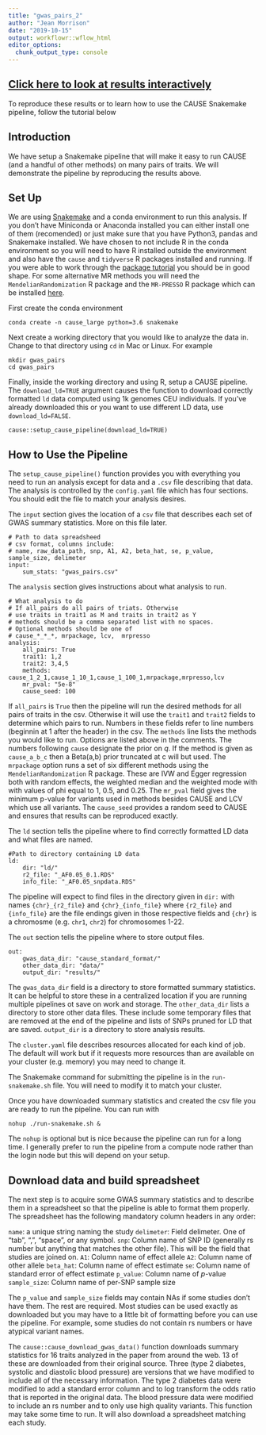 ```yaml
---
title: "gwas_pairs_2"
author: "Jean Morrison"
date: "2019-10-15"
output: workflowr::wflow_html
editor_options:
  chunk_output_type: console
---
```



## [Click here to look at results interactively](https://jean-loves-stats.shinyapps.io/gwas_pairs_2/)
To reproduce these results or to learn how to use the CAUSE Snakemake pipeline, follow the tutorial below


## Introduction

We have setup a Snakemake pipeline that will make it easy to run CAUSE (and a handful of other methods) on many pairs of traits. We will demonstrate the pipeline by reproducing the results above. 

## Set Up

We are using [Snakemake](https://snakemake.readthedocs.io/en/stable/) and a conda environment to run this analysis. If you don't have Miniconda or Anaconda installed you can either install one of them (recomended) or just make sure that you have Python3, pandas and Snakemake installed. We have chosen to not include R in the conda environment so you will need to have R installed outside the environment and also have the `cause` and `tidyverse` R packages installed and running. If you were able to work through the [package tutorial](ldl_cad.html) you should be in good shape. For some alternative MR methods you will need the `MendelianRandomization` R package and the `MR-PRESSO` R package which can be installed [here](https://github.com/rondolab/MR-PRESSO).


First create the conda environment

```
conda create -n cause_large python=3.6 snakemake
```

Next create a working directory that you would like to analyze the data in. Change to that directory using `cd` in Mac or Linux. For example

```
mkdir gwas_pairs
cd gwas_pairs
```

Finally, inside the working directory and using R, setup a CAUSE pipeline. The `download_ld=TRUE` argument causes the function to download correctly formatted `ld` data computed using 1k genomes CEU individuals. If you've already downloaded this or you want to use different LD data, use `download_ld=FALSE`. 

```
cause::setup_cause_pipeline(download_ld=TRUE)
```

## How to Use the Pipeline

The `setup_cause_pipeline()` function provides you with everything you need to run an  analysis except for data and a `.csv` file describing that data. The analysis is controlled by the `config.yaml` file which has four sections. You should edit the file to match your analysis desires.

The `input` section gives the location of a `csv` file that describes each set of GWAS summary statistics. More on this file later.

```
# Path to data spreadsheed
# csv format, columns include:
# name, raw_data_path, snp, A1, A2, beta_hat, se, p_value, sample_size, delimeter
input:
    sum_stats: "gwas_pairs.csv"
```

The `analysis` section gives instructions about what analysis to run.

```
# What analysis to do
# If all_pairs do all pairs of triats. Otherwise
# use traits in trait1 as M and traits in trait2 as Y
# methods should be a comma separated list with no spaces.
# Optional methods should be one of
# cause_*_*_*, mrpackage, lcv,  mrpresso
analysis:
    all_pairs: True
    trait1: 1,2
    trait2: 3,4,5
    methods: cause_1_2_1,cause_1_10_1,cause_1_100_1,mrpackage,mrpresso,lcv
    mr_pval: "5e-8"
    cause_seed: 100
```

If `all_pairs` is `True` then the pipeline will run the desired methods for all pairs of traits in the csv. Otherwise it will use the `trait1` and `trait2` fields to determine which pairs to run. Numbers in these fields refer to line numbers (beginnin at 1 after the header) in the csv. The `methods` line lists the methods you would like to run. Options are listed above in the comments. The numbers following `cause` designate the prior on $q$. If the method is given as `cause_a_b_c` then a Beta(a,b) prior truncated at c will but used. The `mrpackage` option runs a set of six different methods using the `MendelianRandomization` R package. These are IVW and Egger regression both with random effects, the weighted median and the weighted mode with with values of phi equal to 1, 0.5, and 0.25. The `mr_pval` field gives the minimum p-value for variants used in methods besides CAUSE and LCV which use all variants. The `cause_seed` provides a random seed to CAUSE and ensures that results can be reproduced exactly. 


The `ld` section tells the pipeline where to find correctly formatted LD data and what files are named. 
```
#Path to directory containing LD data
ld:
    dir: "ld/"
    r2_file: "_AF0.05_0.1.RDS"
    info_file: "_AF0.05_snpdata.RDS"
```
The pipeline will expect to find files in the directory given in `dir:` with names `{chr}_{r2_file}`  and `{chr}_{info_file}` where `{r2_file}` and `{info_file}` are the file endings given in those respective fields and `{chr}` is a chromosme (e.g. `chr1`, `chr2`) for chromosomes 1-22. 

The `out` section tells the pipeline where to store output files.

```
out:
    gwas_data_dir: "cause_standard_format/"
    other_data_dir: "data/"
    output_dir: "results/"
```

The `gwas_data_dir` field is a directory to store formatted summary statistics. It can be helpful to store these in a centralized location if you are running multiple pipelines ot save on work and storage. The `other_data_dir` lists a directory to store other data files. These include some temporary files that are removed at the end of the pipeline and lists of SNPs pruned for LD that are saved. `output_dir` is a directory to store analysis results. 



The `cluster.yaml` file describes resources allocated for each kind of job. The default will work but if it requests more resources than are available on your cluster (e.g. memory) you may need to change it.

The Snakemake command for submitting the pipeline is in the `run-snakemake.sh` file. You will need to modify it to match your cluster.

Once you have downloaded summary statistics and created the csv file you are ready to run the pipeline. You can run with 
```
nohup ./run-snakemake.sh & 
```
The `nohup` is optional but is nice because the pipeline can run for a long time. I generally prefer to run the pipeline from a compute node rather than the login node but this will depend on your setup.

## Download data and build spreadsheet

The next step is to acquire some GWAS summary statistics and to describe them in a spreadsheet so that the pipeline is able to format them properly. The spreadsheet has the following mandatory column headers in any order:

`name`: a unique string naming the study
`delimeter`: Field delimeter. One of "tab", ",", "space", or any symbol.
`snp`: Column name of SNP ID (generally rs number but anything that matches the other file). This will be the field that studies are joined on.
`A1`: Column name of effect allele
`A2`: Column name of other allele
`beta_hat`: Column name of effect estimate
`se`: Column name of standard error of effect estimate
`p_value`: Column name of $p$-value
`sample_size`: Column name of per-SNP sample size

The `p_value` and `sample_size` fields may contain NAs if some studies don't have them. The rest are required. Most studies can be used exactly as downloaded but you may have to a little bit of formatting before you can use the pipeline. For example, some studies do not contain rs numbers or have atypical variant names. 

The `cause::cause_download_gwas_data()` function downloads summary statistics for 16 traits analyzed in the paper from around the web. 13 of these are downloaded from their original source. Three (type 2 diabetes, systolic and diastolic blood pressure) are versions that we have modified to include all of the necessary information. The type 2 diabetes data were modified to add a standard error column and to log transform the odds ratio that is reported in the original data. The blood pressure data were modified to include an rs number and to only use high quality variants. This function may take some time to run. It will also download a spreadsheet matching each study. 

